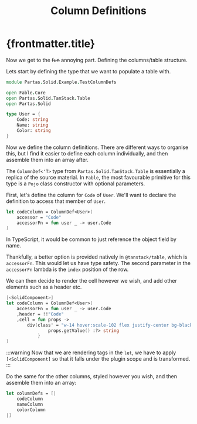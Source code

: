 ﻿---
title: Column Definitions
---

# {frontmatter.title}

Now we get to the ~~fun~~ annoying part. Defining the columns/table structure.

Lets start by defining the type that we want to populate a table with.

```fsharp title="Model.fs"
module Partas.Solid.Example.TestColumnDefs

open Fable.Core
open Partas.Solid.TanStack.Table
open Partas.Solid

type User = {
    Code: string
    Name: string
    Color: string
}
```

Now we define the column definitions. There are different ways to organise this, but
I find it easier to define each column individually, and then assemble them
into an array after.

The `ColumnDef<'T>` type from `Partas.Solid.TanStack.Table` is essentially a replica
of the source material. In `Fable`, the most favourable primitive for this type is
a `Pojo` class constructor with optional parameters.

First, let's define the column for `Code` of `User`. We'll want to declare the
definition to access that member of `User`.

```fsharp title="Model.fs" ins={3} del={2}
let codeColumn = ColumnDef<User>(
    accessor = "Code"
    accessorFn = fun user _ -> user.Code
)
```

In TypeScript, it would be common to just reference the object field by name.

Thankfully, a better option is provided natively in `@tanstack/table`, which is
`accessorFn`. This would let us have type safety. The second parameter in the
`accessorFn` lambda is the `index` position of the row.

We can then decide to render the cell however we wish, and add other elements such
as a header etc.

```fsharp title="Model.fs"
[<SolidComponent>]
let codeColumn = ColumnDef<User>(
    accessorFn = fun user _ -> user.Code
    ,header = !!"Code"
    ,cell = fun props ->
        div(class' = "w-14 hover:scale-102 flex justify-center bg-black text-white") {
                props.getValue() :?> string
            }
)
```

:::warning
Now that we are rendering tags in the `let`, we have to apply `[<SolidComponent]` so
that it falls under the plugin scope and is transformed.
:::

Do the same for the other columns, styled however you wish, and then assemble them into
an array:

```fsharp title="Model.fs"
let columnDefs = [|
    codeColumn
    nameColumn
    colorColumn
|]
```
